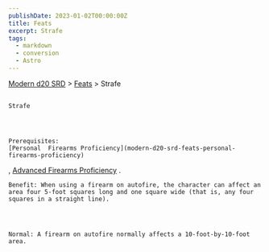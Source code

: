 ```yaml
---
publishDate: 2023-01-02T00:00:00Z
title: Feats
excerpt: Strafe
tags:
  - markdown
  - conversion
  - Astro
---
```


[Modern d20 SRD](/#modernD20) > [Feats](modern-d20-srd-feats-index) > Strafe

##

    Strafe




    Prerequisites:
    [Personal  Firearms Proficiency](modern-d20-srd-feats-personal-firearms-proficiency)
,
[Advanced Firearms Proficiency](modern-d20-srd-feats-advanced-firearms-proficiency)
.

    Benefit: When using a firearm on autofire, the character can affect an area four 5-foot squares long and one square wide (that is, any four squares in a straight line).




    Normal: A firearm on autofire normally affects a 10-foot-by-10-foot area.
